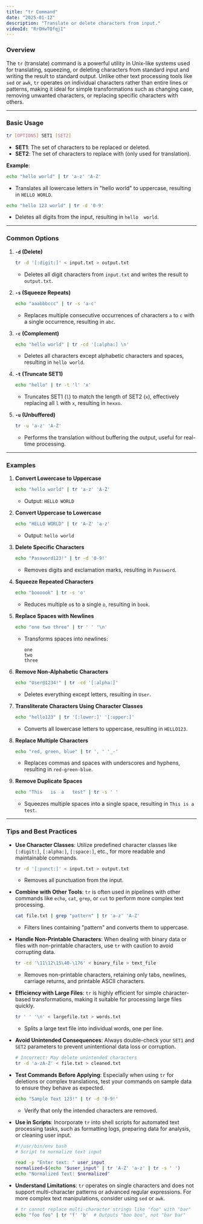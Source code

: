 ```yaml
---
title: "tr Command"
date: "2025-01-12"
description: "Translate or delete characters from input."
videoId: "RrOHwTQfqjI"
---
```


### Overview

The `tr` (translate) command is a powerful utility in Unix-like systems used for translating, squeezing, or deleting characters from standard input and writing the result to standard output. Unlike other text processing tools like `sed` or `awk`, `tr` operates on individual characters rather than entire lines or patterns, making it ideal for simple transformations such as changing case, removing unwanted characters, or replacing specific characters with others.

---
    
### Basic Usage

```bash
tr [OPTIONS] SET1 [SET2]
```

- **SET1**: The set of characters to be replaced or deleted.
- **SET2**: The set of characters to replace with (only used for translation).

**Example**:
```bash
echo "hello world" | tr 'a-z' 'A-Z'
```
- Translates all lowercase letters in "hello world" to uppercase, resulting in `HELLO WORLD`.

```bash
echo "hello 123 world" | tr -d '0-9'
```
- Deletes all digits from the input, resulting in `hello  world`.

---
    
### Common Options

1. **`-d` (Delete)**  
   ```bash
   tr -d '[:digit:]' < input.txt > output.txt
   ```
   - Deletes all digit characters from `input.txt` and writes the result to `output.txt`.

2. **`-s` (Squeeze Repeats)**  
   ```bash
   echo "aaabbbccc" | tr -s 'a-c'
   ```
   - Replaces multiple consecutive occurrences of characters `a` to `c` with a single occurrence, resulting in `abc`.

3. **`-c` (Complement)**  
   ```bash
   echo "hello world" | tr -cd '[:alpha:] \n'
   ```
   - Deletes all characters except alphabetic characters and spaces, resulting in `hello world`.

4. **`-t` (Truncate SET1)**  
   ```bash
   echo "hello" | tr -t 'l' 'x'
   ```
   - Truncates SET1 (`l`) to match the length of SET2 (`x`), effectively replacing all `l` with `x`, resulting in `hexxo`.

5. **`-u` (Unbuffered)**  
   ```bash
   tr -u 'a-z' 'A-Z'
   ```
   - Performs the translation without buffering the output, useful for real-time processing.

---
    
### Examples

1. **Convert Lowercase to Uppercase**  
   ```bash
   echo "hello world" | tr 'a-z' 'A-Z'
   ```
   - Output: `HELLO WORLD`

2. **Convert Uppercase to Lowercase**  
   ```bash
   echo "HELLO WORLD" | tr 'A-Z' 'a-z'
   ```
   - Output: `hello world`

3. **Delete Specific Characters**  
   ```bash
   echo "Password123!" | tr -d '0-9!'
   ```
   - Removes digits and exclamation marks, resulting in `Password`.

4. **Squeeze Repeated Characters**  
   ```bash
   echo "boooook" | tr -s 'o'
   ```
   - Reduces multiple `o`s to a single `o`, resulting in `book`.

5. **Replace Spaces with Newlines**  
   ```bash
   echo "one two three" | tr ' ' '\n'
   ```
   - Transforms spaces into newlines:
     ```
     one
     two
     three
     ```

6. **Remove Non-Alphabetic Characters**  
   ```bash
   echo "User@1234!" | tr -cd '[:alpha:]'
   ```
   - Deletes everything except letters, resulting in `User`.

7. **Transliterate Characters Using Character Classes**  
   ```bash
   echo "hello123" | tr '[:lower:]' '[:upper:]'
   ```
   - Converts all lowercase letters to uppercase, resulting in `HELLO123`.

8. **Replace Multiple Characters**  
   ```bash
   echo "red, green, blue" | tr ', ' '_-'
   ```
   - Replaces commas and spaces with underscores and hyphens, resulting in `red-green-blue`.

9. **Remove Duplicate Spaces**  
   ```bash
   echo "This   is  a   test" | tr -s ' '
   ```
   - Squeezes multiple spaces into a single space, resulting in `This is a test`.

---
    
### Tips and Best Practices

- **Use Character Classes**: Utilize predefined character classes like `[:digit:]`, `[:alpha:]`, `[:space:]`, etc., for more readable and maintainable commands.
  
  ```bash
  tr -d '[:punct:]' < input.txt > output.txt
  ```
  - Removes all punctuation from the input.

- **Combine with Other Tools**: `tr` is often used in pipelines with other commands like `echo`, `cat`, `grep`, or `cut` to perform more complex text processing.
  
  ```bash
  cat file.txt | grep "pattern" | tr 'a-z' 'A-Z'
  ```
  - Filters lines containing "pattern" and converts them to uppercase.

- **Handle Non-Printable Characters**: When dealing with binary data or files with non-printable characters, use `tr` with caution to avoid corrupting data.
  
  ```bash
  tr -cd '\11\12\15\40-\176' < binary_file > text_file
  ```
  - Removes non-printable characters, retaining only tabs, newlines, carriage returns, and printable ASCII characters.

- **Efficiency with Large Files**: `tr` is highly efficient for simple character-based transformations, making it suitable for processing large files quickly.
  
  ```bash
  tr ' ' '\n' < largefile.txt > words.txt
  ```
  - Splits a large text file into individual words, one per line.

- **Avoid Unintended Consequences**: Always double-check your `SET1` and `SET2` parameters to prevent unintentional data loss or corruption.
  
  ```bash
  # Incorrect: May delete unintended characters
  tr -d 'a-zA-Z' < file.txt > cleaned.txt
  ```

- **Test Commands Before Applying**: Especially when using `tr` for deletions or complex translations, test your commands on sample data to ensure they behave as expected.
  
  ```bash
  echo "Sample Text 123!" | tr -d '0-9!'
  ```
  - Verify that only the intended characters are removed.

- **Use in Scripts**: Incorporate `tr` into shell scripts for automated text processing tasks, such as formatting logs, preparing data for analysis, or cleaning user input.
  
  ```bash
  #!/usr/bin/env bash
  # Script to normalize text input

  read -p "Enter text: " user_input
  normalized=$(echo "$user_input" | tr 'A-Z' 'a-z' | tr -s ' ')
  echo "Normalized Text: $normalized"
  ```

- **Understand Limitations**: `tr` operates on single characters and does not support multi-character patterns or advanced regular expressions. For more complex text manipulations, consider using `sed` or `awk`.

  ```bash
  # tr cannot replace multi-character strings like "foo" with "bar"
  echo "foo foo" | tr 'f' 'b'  # Outputs "boo boo", not "bar bar"
  ```